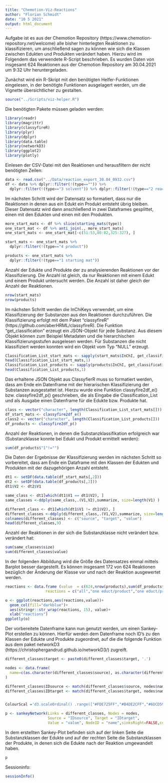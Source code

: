 ```yaml
---
title: "Chemotion-Viz-Reactions"
author: "Florian Schmidt"
date: "10 5 2021"
output: html_document
---
```


Aufgabe ist es aus der Chemotion Repository (https://www.chemotion-repository.net/welcome) alle bisher hinterlegten Reaktionen zu klassifizieren, um anschließend sagen zu können wie sich die Klassen zwischen Edukten und Produkten verändert haben. Hierzu wird im Folgendem das verwendete R-Script beschrieben. Es wurden Daten von insgesamt 624 Reaktionen aus der Chemotion Repository am 30.04.2021 um 9:32 Uhr heruntergeladen.

Zunächst wird ein R-Skript mit den benötigten Helfer-Funktionen eingelesen, in der benötigte Funktionen ausgelagert werden, um die Vignette übersichtlicher zu gestalten. 
```r
source("../Scripts/viz-helper.R")
```

Die benötigten Pakete müssen geladen werden:
```r
library(readr)
library(magrittr)
library(classyfireR)
library(plyr)
library(dplyr)
library(data.table)
library(networkD3)
library(ggplot2)
library(plotly)
```

Einlesen der CSV-Datei mit den Reaktionen und herausfiltern der nicht benötigten Zeilen:
```r
data <- read.csv("../Data/reaction_export_30.04_0932.csv")
df <- data %>% dplyr::filter(!(type=="")) %>% 
  dplyr::filter(!(type=="3 solvent")) %>% dplyr::filter(!(type=="2 reactant"))
```

Im nächsten Schritt wird der Datensatz so formatiert, dass nur die Reaktionen in denen aus ein Edukt ein Produkt entsteht übrig bleiben. Dieser Datensatz wird dann anschließend in zwei Dataframes gesplittet, einen mit den Edukten und einen mit den Produkten.
```r
more_start_mats <- df %>% slice(starting_mats(type))
one_start_mat <- df %>% anti_join(., more_start_mats)
one_start_mats <- one_start_mat[-c(51:53,80:82,325:327), ] 

start_mats <- one_start_mats %>%  
  dplyr::filter(!(type=="4 product"))

products <- one_start_mats %>% 
  dplyr::filter(!(type=="1 starting mat"))
```

Anzahl der Edukte und Produkte der zu analysierenden Reaktionen vor der Klassifizierung. Die Anzahl ist gleich, da nur Reaktionen mit einem Edukt und einem Produkt untersucht werden. Die Anzahl ist daher gleich der Anzahl der Reaktionen.
```r
nrow(start_mats)
nrow(products)
```


Im nächsten Schritt werden die InChiKeys verwendet, um eine Klassifizierung der Substanzen aus den Reaktionen durchzuführen. Die Klassifizierung erfolgt mit dem Paket "classyfireR" (https://github.com/aberHRML/classyfireR). Die Funktion "get_classification" erzeugt ein JSON-Objekt für jede Substanz. Aus diesem Objekt können zum Beispiel Metadaten und die hierarchischen Klassifizierungsstufen ausgelesen werden. Für Substanzen die nicht klassifiziert werden konnten wird ein Objekt vom Typ "NULL" erzeugt.
```r
Classification_List_start_mats <- sapply(start_mats$InChI, get_classification)
head(Classification_List_start_mats,1)
Classification_List_products <- sapply(products$InChI, get_classification)
head(Classification_List_products,1)
```

Das erhaltene JSON Objekt aus ClassyfierR muss so formatiert werden, dass am Ende ein Datenframe mit der hierarischen Klassifizierung der Substanzen ausgestattet ist. Hierzu wurde eine Funktion classyfire2df_e() bzw. classyfire2df_p() geschrieben, die als Eingabe die Classification_List und als Ausgabe einen Datenframe für die Edukte bzw. Produkte hat.
```r
class <- vector("character", length(Classification_List_start_mats[]))
df_start_mats <- classyfire2df_e()
class2 <- vector("character", length(Classification_List_products[]))
df_products <- classyfire2df_p()
```

Anzahl der Reaktionen, in denen die Substanzklassifikation erfolgreich war (Substanzklasse konnte bei Edukt und Produkt ermittelt werden):
```r
sum(df_products$"1"!="")
```


Die Daten der Ergebnisse der Klassifizierung werden im nächsten Schritt so vorbereitet, dass am Ende ein Dataframe mit den Klassen der Edukten und Produkten mit der dazugehörigen Anzahl entsteht. 
```r
dt1 <- setDF(data.table(df_start_mats[,2]))
dt2 <- setDF(data.table(df_products[,2]))
dt1$V2 <- dt2$V1

same_class <- dt1[which(dt1$V1 == dt1$V2), ]
same_classes <-ddply(same_class,.(V1,V2),summarize, size=length(V1) )

different_class <- dt1[which(dt1$V1 != dt1$V2), ]
different_classes <-ddply(different_class,.(V1,V2),summarize, size=length(V1) )
colnames(different_classes) <- c("source", "target", "value")
head(different_classes,9)
```

Anzahl der Reaktionen in der sich die Substanzklasse nicht verändert bzw. verändert hat:
```r
sum(same_classes$size)
sum(different_classes$value)
```

In der folgenden Abbildung wird die Größe des Datensatzes einmal mittels Barplot besser dargestellt. Es können insgesamt 172 von 624 Reaktionen bezüglich der Änderung der Klasse vor und nach der Reaktion ausgewertet werden.
```r
reactions <- data.frame (value  = c(624,nrow(products),sum(df_products$"1"!=""),sum(same_classes$size),sum(different_classes$value)),
                  reactions = c("all","one educt/product","one educt/product (classified)","one educt/product (classified) same_class","one educt/product (classified) different_class"))

o <- ggplot(reactions,aes(reactions,value))+
  geom_col(fill="darkblue")+
  aes(stringr::str_wrap(reactions, 15), value)+
  xlab("reactions")
ggplotly(o)
```


Der vorbereitete Datenframe kann nun genutzt werden, um einen Sankey-Plot erstellen zu können. Hierfür werden dem Datenframe noch ID's zu den Klassen der Edukte und Produkte zugeordnet, auf die die folgende Funktion aus dem paket networkD3 (https://christophergandrud.github.io/networkD3/) zugreift. 
```r
different_classes$target <- paste0(different_classes$target, '.')

nodes <- data.frame(
  name=c(as.character(different_classes$source), as.character(different_classes$target)) %>% unique()
)

different_classes$IDsource <- match(different_classes$source, nodes$name)-1
different_classes$IDtarget <- match(different_classes$target, nodes$name)-1


ColourScal ='d3.scaleOrdinal() .range(["#FDE725FF","#B4DE2CFF","#6DCD59FF","#35B779FF","#1F9E89FF","#26828EFF","#31688EFF","#3E4A89FF","#482878FF","#440154FF"])'

p <- sankeyNetwork(Links = different_classes, Nodes = nodes,
                   Source = "IDsource", Target = "IDtarget",
                   Value = "value", NodeID = "name",sinksRight=FALSE,colourScale=ColourScal,nodeWidth=40,fontSize=13)
```

In dem erstellten Sankey-Plot befinden sich auf der linken Seite die Substanzklassen der Edukte und auf der rechten Seite die Substanzklassen der Produkte, in denen sich die Edukte nach der Reaktion umgewandelt haben.
```r
p
```

Sessioninfo:
```r
sessionInfo()
```
